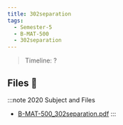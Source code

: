 ```yaml
---
title: 302separation
tags:
  - Semester-5
  - B-MAT-500
  - 302separation
---
```

> Timeline: ?


## Files 📂

:::note 2020 Subject and Files
- [B-MAT-500_302separation.pdf](https://github.com/Studio-17/Epitech-Subjects/raw/main/Semester-5/B-MAT-500/302separation/B-MAT-500_302separation.pdf)
:::

